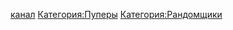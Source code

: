 [https://www.youtube.com/channel/UCGCQPu9tF0cm8f7NJMSPeew канал]
[[Категория:Пуперы]]
[[Категория:Рандомщики]]